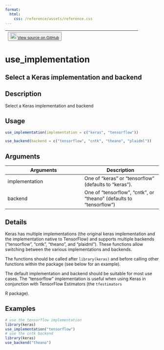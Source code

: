 ```yaml
---
format:
  html:
    css: /reference/assets/reference.css
---
```


| <button class="button"> ![](/reference/assets/GitHub-Mark-32px.png){width="20"} [View source on GitHub](https://github.com/rstudio/keras//blob/main/R/package.R#L64) </button> |
|:------------------------------:|:--------------------------------------:|

# use_implementation

## Select a Keras implementation and backend

## Description
Select a Keras implementation and backend 


## Usage
```r
use_implementation(implementation = c("keras", "tensorflow")) 

use_backend(backend = c("tensorflow", "cntk", "theano", "plaidml")) 
```

## Arguments
|Arguments|Description|
|---|---|
| implementation | One of "keras" or "tensorflow" (defaults to "keras"). |
| backend | One of "tensorflow", "cntk", or "theano" (defaults to "tensorflow") |

## Details

Keras has multiple implementations (the original keras implementation and the implementation native to TensorFlow) and supports multiple backends ("tensorflow", "cntk", "theano", and "plaidml"). These functions allow switching between the various implementations and backends. 

The functions should be called after `library(keras)` and before calling other functions within the package (see below for an example). 

The default implementation and backend should be suitable for most use cases. The "tensorflow" implementation is useful when using Keras in conjunction with TensorFlow Estimators (the `tfestimators`

R package). 




## Examples
```r
# use the tensorflow implementation 
library(keras) 
use_implementation("tensorflow") 
# use the cntk backend 
library(keras) 
use_backend("theano") 
```


